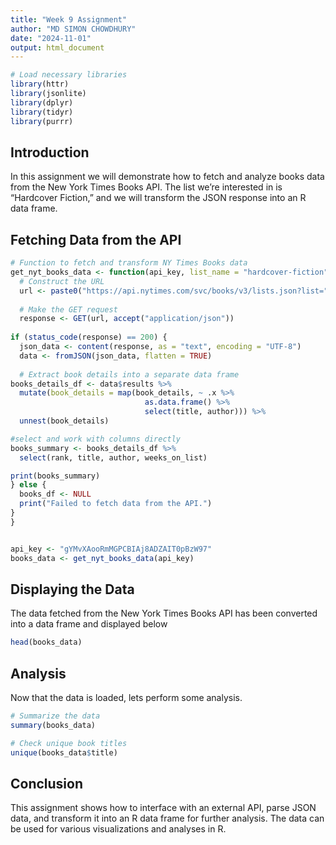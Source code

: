 ---
title: "Week 9 Assignment"
author: "MD SIMON CHOWDHURY"
date: "2024-11-01"
output: html_document
---

```{r setup, include=FALSE}
# Load necessary libraries
library(httr)
library(jsonlite)
library(dplyr)
library(tidyr)
library(purrr)

```

## Introduction
In this assignment we will demonstrate how to fetch and analyze books data from the New York Times Books API. The list we're interested in is "Hardcover Fiction," and we will transform the JSON response into an R data frame.

## Fetching Data from the API

```{r}
# Function to fetch and transform NY Times Books data
get_nyt_books_data <- function(api_key, list_name = "hardcover-fiction") {
  # Construct the URL
  url <- paste0("https://api.nytimes.com/svc/books/v3/lists.json?list=", list_name, "&api-key=", api_key)
  
  # Make the GET request
  response <- GET(url, accept("application/json"))
  
if (status_code(response) == 200) {
  json_data <- content(response, as = "text", encoding = "UTF-8")
  data <- fromJSON(json_data, flatten = TRUE)
  
  # Extract book details into a separate data frame
books_details_df <- data$results %>%
  mutate(book_details = map(book_details, ~ .x %>% 
                              as.data.frame() %>% 
                              select(title, author))) %>%
  unnest(book_details)

#select and work with columns directly
books_summary <- books_details_df %>%
  select(rank, title, author, weeks_on_list)

print(books_summary)
} else {
  books_df <- NULL
  print("Failed to fetch data from the API.")
}
}


api_key <- "gYMvXAooRmMGPCBIAj8ADZAIT0pBzW97"
books_data <- get_nyt_books_data(api_key)

```

## Displaying the Data
The data fetched from the New York Times Books API has been converted into a data frame and displayed below

```{r}

head(books_data)

```

## Analysis
Now that the data is loaded, lets perform some analysis.

```{r}
# Summarize the data
summary(books_data)

# Check unique book titles
unique(books_data$title)

```

## Conclusion
This assignment shows how to interface with an external API, parse JSON data, and transform it into an R data frame for further analysis. The data can be used for various visualizations and analyses in R.

